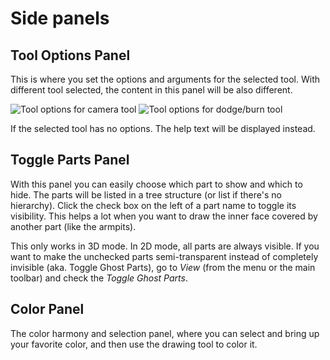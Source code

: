 # Side panels

## Tool Options Panel

This is where you set the options and arguments for the selected tool. With different tool selected, the content in this panel will be also different.

![Tool options for camera tool](camera-tool-options.png) ![Tool options for dodge/burn tool](dodge-tool-options.png)

If the selected tool has no options. The help text will be displayed instead.

## Toggle Parts Panel

With this panel you can easily choose which part to show and which to hide. The parts will be listed in a tree structure (or list if there's no hierarchy). Click the check box on the left of a part name to toggle its visibility. This helps a lot when you want to draw the inner face covered by another part (like the armpits).

This only works in 3D mode. In 2D mode, all parts are always visible. If you want to make the unchecked parts semi-transparent instead of completely invisible (aka. Toggle Ghost Parts), go to *View* (from the menu or the main toolbar) and check the *Toggle Ghost Parts*.

## Color Panel

The color harmony and selection panel, where you can select and bring up your favorite color, and then use the drawing tool to color it.